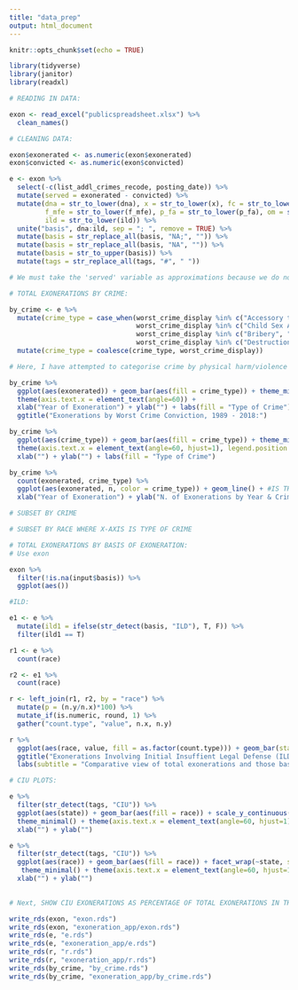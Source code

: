 ```yaml
---
title: "data_prep"
output: html_document
---
```


```r
knitr::opts_chunk$set(echo = TRUE)

library(tidyverse)
library(janitor)
library(readxl)

```

```r
# READING IN DATA:

exon <- read_excel("publicspreadsheet.xlsx") %>%
  clean_names()

# CLEANING DATA:

exon$exonerated <- as.numeric(exon$exonerated)
exon$convicted <- as.numeric(exon$convicted)

e <- exon %>%
  select(-c(list_addl_crimes_recode, posting_date)) %>%
  mutate(served = exonerated - convicted) %>%
  mutate(dna = str_to_lower(dna), x = str_to_lower(x), fc = str_to_lower(fc), mwid = str_to_lower(mwid), 
         f_mfe = str_to_lower(f_mfe), p_fa = str_to_lower(p_fa), om = str_to_lower(om), 
         ild = str_to_lower(ild)) %>%
  unite("basis", dna:ild, sep = "; ", remove = TRUE) %>%
  mutate(basis = str_replace_all(basis, "NA;", "")) %>%
  mutate(basis = str_replace_all(basis, "NA", "")) %>%
  mutate(basis = str_to_upper(basis)) %>%
  mutate(tags = str_replace_all(tags, "#", " "))

# We must take the 'served' variable as approximations because we do not know exactly when after conviction individuals were sentenced and incarcerated. Usually, however, the maximum time elapsed between the two is 90 days for federal crimes (lower for other crimes). Therefore, by creating this variable using conviction date, we can illustrate a general sense of time served before exoneration. 

```

```r
# TOTAL EXONERATIONS BY CRIME:

by_crime <- e %>%
  mutate(crime_type = case_when(worst_crime_display %in% c("Accessory to Murder", "Arson", "Assault", "Attempt, Violent", "Attempted Murder", "Child Abuse", "Dependent Adult Abuse", "Kidnapping", "Manslaughter", "Murder", "Other Violent Felony", "Robbery", "Stalking") ~ "Violent Crimes (Non-Sexual)",
                                worst_crime_display %in% c("Child Sex Abuse", "Sex Offender Registration", "Sexual Assault") ~ "Violent Crimes (Sexual)",
                                worst_crime_display %in% c("Bribery", "Burglary/Unlawful Entry", "Conspiracy", "Failure to Pay Child Support", "Filing a False Report", "Forgery", "Fraud", "Obstruction of Justice", "Other Nonviolent Felony", "Perjury", "Possession of Stolen Property", "Solicitation", "Tax Evasion/Fraud", "Theft", "Traffic Offense", "Threats") ~ "Non-Violent Crimes",
                                worst_crime_display %in% c("Destruction of Property", "Harassment", "Menacing", "Official Misconduct", "Supporting Terrorism") ~ "Vary-by-Case Crimes")) %>%
  mutate(crime_type = coalesce(crime_type, worst_crime_display)) 

# Here, I have attempted to categorise crime by physical harm/violence (with some, such as harrassment or support for terrorism that could fall into either category depending on the case). There are a few categories, such as immigration or drug crimes, that I have left uncategorised, because they are qualitatively distinct from other types and so merit individual analysis. 

by_crime %>%
  ggplot(aes(exonerated)) + geom_bar(aes(fill = crime_type)) + theme_minimal() + 
  theme(axis.text.x = element_text(angle=60)) +
  xlab("Year of Exoneration") + ylab("") + labs(fill = "Type of Crime") +
  ggtitle("Exonerations by Worst Crime Conviction, 1989 - 2018:") 

by_crime %>%
  ggplot(aes(crime_type)) + geom_bar(aes(fill = crime_type)) + theme_minimal() + 
  theme(axis.text.x = element_text(angle=60, hjust=1), legend.position = "none") +
  xlab("") + ylab("") + labs(fill = "Type of Crime")

by_crime %>%
  count(exonerated, crime_type) %>%
  ggplot(aes(exonerated, n, color = crime_type)) + geom_line() + #IS THIS RIGHT??
  xlab("Year of Exoneration") + ylab("N. of Exonerations by Year & Crime Type") + labs(color = "Type of Crime")

# SUBSET BY CRIME

# SUBSET BY RACE WHERE X-AXIS IS TYPE OF CRIME

# TOTAL EXONERATIONS BY BASIS OF EXONERATION:
# Use exon

exon %>%
  filter(!is.na(input$basis)) %>%
  ggplot(aes())

#ILD:

e1 <- e %>%
  mutate(ild1 = ifelse(str_detect(basis, "ILD"), T, F)) %>%
  filter(ild1 == T)

r1 <- e %>%
  count(race)

r2 <- e1 %>%
  count(race)

r <- left_join(r1, r2, by = "race") %>%
  mutate(p = (n.y/n.x)*100) %>%
  mutate_if(is.numeric, round, 1) %>%
  gather("count.type", "value", n.x, n.y)

r %>%
  ggplot(aes(race, value, fill = as.factor(count.type))) + geom_bar(stat="identity", position="dodge") +
  ggtitle("Exonerations Involving Initial Insuffient Legal Defense (ILD), by Race:") + 
  labs(subtitle = "Comparative view of total exonerations and those based, at least in part, on ILD during trial.") + xlab("") + ylab("") + theme_minimal()

# CIU PLOTS:

e %>%
  filter(str_detect(tags, "CIU")) %>%
  ggplot(aes(state)) + geom_bar(aes(fill = race)) + scale_y_continuous(name = "Count") +
  theme_minimal() + theme(axis.text.x = element_text(angle=60, hjust=1)) +
  xlab("") + ylab("")

e %>%
  filter(str_detect(tags, "CIU")) %>%
  ggplot(aes(race)) + geom_bar(aes(fill = race)) + facet_wrap(~state, scales = "free_y") +
   theme_minimal() + theme(axis.text.x = element_text(angle=60, hjust=1)) +
  xlab("") + ylab("") 
 

# Next, SHOW CIU EXONERATIONS AS PERCENTAGE OF TOTAL EXONERATIONS IN THAT STATE.

write_rds(exon, "exon.rds")
write_rds(exon, "exoneration_app/exon.rds")
write_rds(e, "e.rds")
write_rds(e, "exoneration_app/e.rds")
write_rds(r, "r.rds")
write_rds(r, "exoneration_app/r.rds")
write_rds(by_crime, "by_crime.rds")
write_rds(by_crime, "exoneration_app/by_crime.rds")
```


